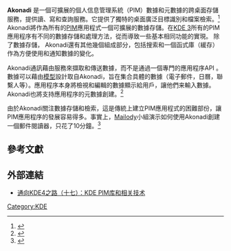 {{NoteTA|G1=IT|G2=FL}}
{{Infobox software
| name             = Akonadi
| logo             = [[File:Akonadi-Logo.svg|128px]]
| developer        = [[KDE|KDE]]
| operating_system = [[跨平台|跨平台]]
| genre            = [[个人信息管理系统|个人信息管理系统]]
| license          = [[GNU宽通用公共许可证|GNU宽通用公共许可证]] 2.1
| programming language   = [[C++|C++]]
| website          = http://akonadi-project.org
}}

'''Akonadi''' 是一個可擴展的個人信息管理系統（PIM）數據和元數據的跨桌面存儲服務，提供讀、寫和查詢服務。它提供了獨特的桌面廣泛目標識別和檔案檢索。<ref>{{Cite web |url=http://pim.kde.org/akonadi/ |title=Akonadi Homepage |access-date=2009-05-20 |archive-url=https://web.archive.org/web/20090722022024/http://pim.kde.org/akonadi/ |archive-date=2009-07-22 |dead-url=yes }}</ref> Akonadi將作為所有的[[KDE個人信息管理|PIM]]應用程式一個可擴展的數據存儲。在[[KDE_3|KDE 3]]所有的PIM應用程序有不同的數據存儲和處理方法，從而導致一些基本相同功能的實現。 除了數據存儲， Akonadi還有其他幾個組成部分，包括搜索和一個函式庫（緩存）作為方便使用和通知數據的變化。

Akonadi通訊藉由服務來擷取和傳送數據，而不是通過一個專門的應用程序API 。數據可以藉由[[Model-view-controller|模型]]設計取自Akonadi，旨在集合具體的數據（電子郵件，日曆，聯繫人等）。應用程序本身將檢視和編輯的數據顯示給用戶，讓他們来輸入數據。Akonadi也將支持應用程序的元數據創建。<ref>{{Cite web |url=http://dot.kde.org/1177506111/ |title=Akonadi Hacking Meeting |accessdate=2009-05-20 |archive-date=2008-07-25 |archive-url=https://web.archive.org/web/20080725072957/http://dot.kde.org/1177506111/ |dead-url=no }}</ref>

由於Akonadi關注數據存儲和檢索，這是傳統上建立PIM應用程式的困難部份，讓PIM應用程序的發展容易得多。事實上，[[Mailody|Mailody]]小組演示如何使用Akonadi創建一個郵件閱讀器，只花了10分鐘。<ref>{{Cite web |url=http://www.omat.nl/drupal/creating-mail-reader-10-minutes |title=Tom Albers: Creating a mail reader in 10 minutes. |accessdate=2009-05-20 |archive-date=2008-02-28 |archive-url=https://web.archive.org/web/20080228005020/http://www.omat.nl/drupal/creating-mail-reader-10-minutes |dead-url=yes }}</ref>

== 參考文獻 ==

{{reflist}}

== 外部連結 ==
*[http://www.kdecn.org/dot/index.php?id=1182269390 通向KDE4之路（十七）：KDE PIM库和相关技术]{{Dead link|date=2018年8月 |bot=InternetArchiveBot |fix-attempted=yes }}

{{KDE}}

[[Category:KDE|Category:KDE]]